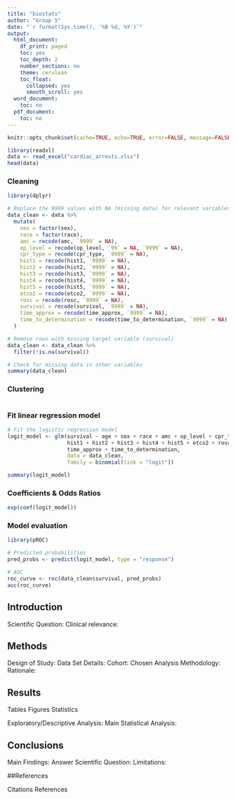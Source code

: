 ```yaml
---
title: "biostats"
author: "Group 5"
date: "`r format(Sys.time(), '%B %d, %Y')`"
output:
  html_document:
    df_print: paged
    toc: yes
    toc_depth: 2
    number_sections: no
    theme: cerulean
    toc_float:
      collapsed: yes
      smooth_scroll: yes
  word_document:
    toc: no
  pdf_document:
    toc: no
---
```


```r
knitr::opts_chunk$set(cache=TRUE, echo=TRUE, error=FALSE, message=FALSE, warning=FALSE, tidy.opts=list(width.cutoff=60),tidy=TRUE)
```

```r
library(readxl)
data <- read_excel("cardiac_arrests.xlsx")
head(data)
```

### Cleaning 
```r
library(dplyr)

# Replace the 9999 values with NA (missing data) for relevant variables
data_clean <- data %>%
  mutate(
    sex = factor(sex),
    race = factor(race),
    amc = recode(amc, `9999` = NA),
    op_level = recode(op_level, `99` = NA, `9999` = NA),
    cpr_type = recode(cpr_type, `9999` = NA),
    hist1 = recode(hist1, `9999` = NA),
    hist2 = recode(hist2, `9999` = NA),
    hist3 = recode(hist3, `9999` = NA),
    hist4 = recode(hist4, `9999` = NA),
    hist5 = recode(hist5, `9999` = NA),
    etco2 = recode(etco2, `9999` = NA),
    rosc = recode(rosc, `9999` = NA),
    survival = recode(survival, `9999` = NA),
    time_approx = recode(time_approx, `9999` = NA),
    time_to_determination = recode(time_to_determination, `9999` = NA)
  )

# Remove rows with missing target variable (survival)
data_clean <- data_clean %>%
  filter(!is.na(survival))

# Check for missing data in other variables
summary(data_clean)
```

### Clustering 
```r

```


### Fit linear regression model 
```r
# Fit the logistic regression model
logit_model <- glm(survival ~ age + sex + race + amc + op_level + cpr_type + 
                   hist1 + hist2 + hist3 + hist4 + hist5 + etco2 + rosc + 
                   time_approx + time_to_determination, 
                   data = data_clean, 
                   family = binomial(link = "logit"))

summary(logit_model)
```

### Coefficients & Odds Ratios 
```r
exp(coef(logit_model))
```

### Model evaluation 
```r
library(pROC)

# Predicted probabilities
pred_probs <- predict(logit_model, type = "response")

# AUC
roc_curve <- roc(data_clean$survival, pred_probs)
auc(roc_curve)
```

## Introduction

Scientific Question:
Clinical relevance:

## Methods

Design of Study:
Data Set Details:
Cohort:
Chosen Analysis Methodology:
Rationale:

## Results

Tables
Figures
Statistics

Exploratory/Descriptive Analysis:
Main Statistical Analysis:

## Conclusions

Main Findings:
Answer Scientific Question:
Limitations:

##References

Citations
References